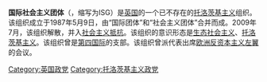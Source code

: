 '''国际社会主义团体'''（{{lang-en|International Socialist Group}}，缩写为ISG）是[[英国|英国]]的一个已不存在的[[托洛茨基主义|托洛茨基主义]]组织。该组织成立于1987年5月9日，由“国际团体”和“社会主义团体”合并而成。2009年7月，该组织解散，并入[[社会主义抵抗|社会主义抵抗]]。该组织的意识形态是[[生态社会主义|生态社会主义]]、[[托洛茨基主义|托洛茨基主义]]。该组织曾是[[第四国际|第四国际]]的支部。该组织曾派代表出席[[欧洲反资本主义左翼|欧洲反资本主义左翼]]的会议。

[[Category:英国政党|Category:英国政党]]
[[Category:托洛茨基主义政党|Category:托洛茨基主义政党]]